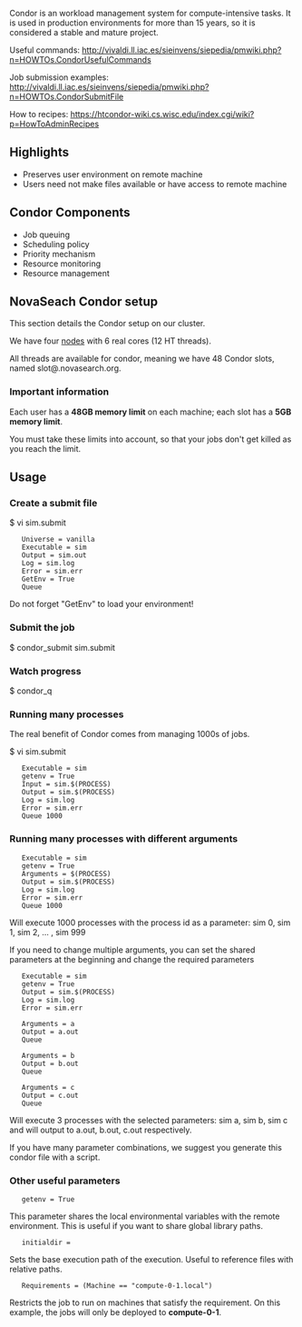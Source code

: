 Condor is an workload management system for compute-intensive tasks. It is used in production environments for more than 15 years, so it is considered a stable and mature project.

Useful commands: http://vivaldi.ll.iac.es/sieinvens/siepedia/pmwiki.php?n=HOWTOs.CondorUsefulCommands

Job submission examples: http://vivaldi.ll.iac.es/sieinvens/siepedia/pmwiki.php?n=HOWTOs.CondorSubmitFile

How to recipes: https://htcondor-wiki.cs.wisc.edu/index.cgi/wiki?p=HowToAdminRecipes


== Highlights ==

* Preserves user environment on remote machine
* Users need not make files available or have access to remote machine

== Condor Components ==

* Job queuing
* Scheduling policy
* Priority mechanism
* Resource monitoring
* Resource management

== NovaSeach Condor setup ==

This section details the Condor setup on our cluster.

We have four [[Cluster#Hardware|nodes]] with 6 real cores (12 HT threads). 

All threads are available for condor, meaning we have 48 Condor slots, named slot<number>@<machine>.novasearch.org.

=== Important information ===

Each user has a '''48GB memory limit''' on each machine; each slot has a '''5GB memory limit'''.

You must take these limits into account, so that your jobs don't get killed as you reach the limit.

== Usage ==

=== Create a submit file ===

$ vi sim.submit
    
    Universe = vanilla
    Executable = sim
    Output = sim.out
    Log = sim.log
    Error = sim.err
    GetEnv = True
    Queue

Do not forget "GetEnv" to load your environment!

=== Submit the job ===

$ condor_submit sim.submit

=== Watch progress ===

$ condor_q

=== Running many processes ===

The real benefit of Condor comes from managing 1000s of jobs.

$ vi sim.submit

    Executable = sim
    getenv = True
    Input = sim.$(PROCESS)
    Output = sim.$(PROCESS)
    Log = sim.log
    Error = sim.err
    Queue 1000

=== Running many processes with different arguments ===

    Executable = sim
    getenv = True
    Arguments = $(PROCESS)
    Output = sim.$(PROCESS)
    Log = sim.log
    Error = sim.err
    Queue 1000

Will execute 1000 processes with the process id as a parameter: sim 0, sim 1, sim 2, ... , sim 999

If you need to change multiple arguments, you can set the shared parameters at the beginning and change the required parameters

    Executable = sim 
    getenv = True
    Output = sim.$(PROCESS)
    Log = sim.log
    Error = sim.err
    
    Arguments = a    
    Output = a.out
    Queue
    
    Arguments = b
    Output = b.out
    Queue
    
    Arguments = c
    Output = c.out
    Queue

Will execute 3 processes with the selected parameters: sim a, sim b, sim c and will output to a.out, b.out, c.out respectively.

If you have many parameter combinations, we suggest you generate this condor file with a script.

=== Other useful parameters ===

    getenv = True

This parameter shares the local environmental variables with the remote environment. This is useful if you want to share global library paths.

    initialdir = <path>

Sets the base execution path of the execution. Useful to reference files with relative paths.

    Requirements = (Machine == "compute-0-1.local")

Restricts the job to run on machines that satisfy the requirement. On this example, the jobs will only be deployed to '''compute-0-1'''.